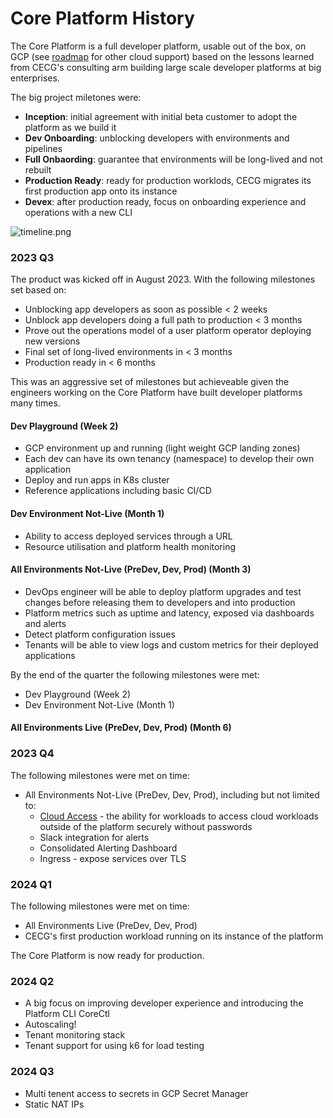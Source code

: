 # Core Platform History


The Core Platform is a full developer platform, usable out of the box, on GCP (see [roadmap](../roadmap/) for other cloud support) based on the lessons learned from CECG's consulting arm building large scale developer platforms at big enterprises.

The big project miletones were:

- **Inception**: initial agreement with initial beta customer to adopt the platform as we build it
- **Dev Onboarding**: unblocking developers with environments and pipelines
- **Full Onbaording**: guarantee that environments will be long-lived and not rebuilt
- **Production Ready**: ready for production worklods, CECG migrates its first production app onto its instance
- **Devex**: after production ready, focus on onboarding experience and operations with a new CLI

![timeline.png](/capabilities/history/timeline.png)

### 2023 Q3

The product was kicked off in August 2023. With the following milestones set based on:

- Unblocking app developers as soon as possible < 2 weeks
- Unblock app developers doing a full path to production < 3 months
- Prove out the operations model of a user platform operator deploying new versions
- Final set of long-lived environments in < 3 months
- Production ready in < 6 months

This was an aggressive set of milestones but achieveable given the engineers working on the Core Platform have built
developer platforms many times.

#### Dev Playground (Week 2)

- GCP environment up and running (light weight GCP landing zones)
- Each dev can have its own tenancy (namespace) to develop their own application
- Deploy and run apps in K8s cluster
- Reference applications including basic CI/CD

#### Dev Environment Not-Live (Month 1)

- Ability to access deployed services through a URL
- Resource utilisation and platform health monitoring

#### All Environments Not-Live (PreDev, Dev, Prod) (Month 3)

- DevOps engineer will be able to deploy platform upgrades and test changes before releasing them to developers and into production
- Platform metrics such as uptime and latency, exposed via dashboards and alerts
- Detect platform configuration issues
- Tenants will be able to view logs and custom metrics for their deployed applications

By the end of the quarter the following milestones were met:

- Dev Playground (Week 2)
- Dev Environment Not-Live (Month 1)

#### All Environments Live (PreDev, Dev, Prod) (Month 6)

### 2023 Q4

The following milestones were met on time:

- All Environments Not-Live (PreDev, Dev, Prod), including but not limited to:
  - [Cloud Access](/reference/accessing-cloud-infra/) - the ability for workloads to access cloud workloads outside of the platform securely without passwords
  - Slack integration for alerts
  - Consolidated Alerting Dashboard
  - Ingress - expose services over TLS

### 2024 Q1

The following milestones were met on time:

- All Environments Live (PreDev, Dev, Prod)
- CECG's first production workload running on its instance of the platform

The Core Platform is now ready for production.

### 2024 Q2

- A big focus on improving developer experience and introducing the Platform CLI CoreCtl
- Autoscaling!
- Tenant monitoring stack
- Tenant support for using k6 for load testing

### 2024 Q3

- Multi tenent access to secrets in GCP Secret Manager
- Static NAT IPs
